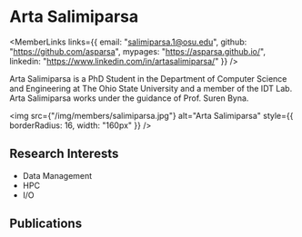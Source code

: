 
# Arta Salimiparsa

<div style={{display: 'flex', flexDirection: 'row'}}>

<div style={{flex: 1, display: 'flex', flexDirection: 'column'}}>

<MemberLinks
  links={{
    email: "salimiparsa.1@osu.edu",
    github: "https://github.com/asparsa",
    mypages: "https://asparsa.github.io/",
    linkedin: "https://www.linkedin.com/in/artasalimiparsa/"
  }}
/>

Arta Salimiparsa is a PhD Student in the Department of Computer Science and Engineering at The Ohio State University and a member of the IDT Lab. Arta Salimiparsa works under the guidance of Prof. Suren Byna.

</div>

<div style={{paddingLeft: 32}}>

<img
  src={"/img/members/salimiparsa.jpg"}
  alt="Arta Salimiparsa"
  style={{ borderRadius: 16, width: "160px" }}
/>

</div>

</div>

## Research Interests

- Data Management
- HPC
- I/O

## Publications

<MemberPublications authorShortName="A. Salimiparsa" />